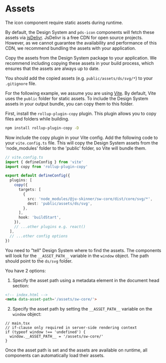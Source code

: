 
<Meta title="Resources/Assets"/>

# Assets

The icon component require static assets during runtime.

By default, the Design System and `pds-icon` components will fetch these assets via [jsDelivr](https://www.jsdelivr.com/). JsDelivr is a free CDN for open source projects. However, as we cannot guarantee the availability and performance of this CDN, we recommend bundling the assets with your application.

Copy the assets from the Design System package to your application. We recommend including copying these assets in your build process, which ensures that the assets are always up to date.


  You should add the copied assets (e.g. <code>public/assets/ds/svg/*</code>) to your <code>.gitignore</code> file.

For the following example, we assume you are using [Vite](https://vitejs.dev/). By default, Vite uses the `public` folder for static assets. To include the Design System assets in your output bundle, you can copy them to this folder.

First, install the `rollup-plugin-copy` plugin. This plugin allows you to copy files and folders while building.

```sh
npm install rollup-plugin-copy -D
```

Now include the copy plugin in your Vite config. Add the following code to your `vite.config.ts` file. This will copy the Design System assets from the 'node_modules' folder to the 'public' folder, so Vite will bundle them.

```ts
// vite.config.ts
import { defineConfig } from 'vite'
import copy from 'rollup-plugin-copy'

export default defineConfig({
  plugins: [
    copy({
      targets: [
        {
          src: 'node_modules/@ju-skinner/sw-core/dist/core/svg/*',
          dest: 'public/assets/ds/svg',
        },
      ],
      hook: 'buildStart',
    }),
    // ...other plugins e.g. react()
  ],
  // ...other config options
})
```

You need to "tell" Design System where to find the assets. The components will look for the `__ASSET_PATH__` variable in the `window` object. The path should point to the `ds/svg` folder.

You have 2 options:

1. Specify the asset path using a metadata element in the document head section:

```html
<!-- index.html -->
<meta data-asset-path='/assets/sw-core/'>
```

2. Specify the asset path by setting the `__ASSET_PATH__` variable on the `window` object:

```tsx
// main.tsx
// if-clause only required in server-side rendering context
if (typeof window !== 'undefined') {
  window.__ASSET_PATH__ = '/assets/sw-core/'
}
```

Once the asset path is set and the assets are available on runtime, all components can automatically load their assets.
